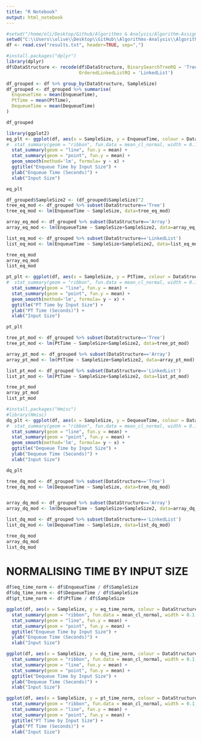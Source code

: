 ```yaml
---
title: "R Notebook"
output: html_notebook
---
```



```r
#setwd("/home/oli/Desktop/Github/Algorithms & Analysis/Algorithm-Assignment-1/in/")
setwd("C:\\Users\\olive\\Desktop\\GitHub\\Algorithms-Analysis\\Algorithm-Assignment-1\\in")
df <- read.csv("results.txt", header=TRUE, sep=",")
```

```r
#install.packages("dplyr")
library(dplyr)
df$DataStructure <- recode(df$DataStructure, BinarySearchTreeRQ = 'Tree', OrderedArrayRQ = 'Array',
                           OrderedLinkedListRQ = 'LinkedList')
```

```r
df_grouped <- df %>% group_by(DataStructure, SampleSize)
df_grouped <- df_grouped %>% summarise(
  EnqueueTime = mean(EnqueueTime),
  PtTime = mean(PtTime),
  DequeueTime = mean(DequeueTime)
)

df_grouped
```


```r
library(ggplot2)
eq_plt <- ggplot(df, aes(x = SampleSize, y = EnqueueTime, colour = DataStructure)) + 
#  stat_summary(geom = "ribbon", fun.data = mean_cl_normal, width = 0.1, conf.int = 0.95) +
  stat_summary(geom = "line", fun.y = mean) +
  stat_summary(geom = "point", fun.y = mean) +
  geom_smooth(method='lm', formula= y ~ x) +
  ggtitle("Enqueue Time by Input Size") +
  ylab("Enqueue Time (Seconds)") +
  xlab("Input Size")

eq_plt
```


```r
df_grouped$SampleSize2 <- (df_grouped$SampleSize)^2
tree_eq_mod <- df_grouped %>% subset(DataStructure=='Tree')
tree_eq_mod <- lm(EnqueueTime ~ SampleSize, data=tree_eq_mod)

array_eq_mod <- df_grouped %>% subset(DataStructure=='Array')
array_eq_mod <- lm(EnqueueTime ~ SampleSize+SampleSize2, data=array_eq_mod)

list_eq_mod <- df_grouped %>% subset(DataStructure=='LinkedList')
list_eq_mod <- lm(EnqueueTime ~ SampleSize+SampleSize2, data=list_eq_mod)

tree_eq_mod
array_eq_mod
list_eq_mod
```


```r
pt_plt <- ggplot(df, aes(x = SampleSize, y = PtTime, colour = DataStructure)) + 
#  stat_summary(geom = "ribbon", fun.data = mean_cl_normal, width = 0.1, conf.int = 0.95) +
  stat_summary(geom = "line", fun.y = mean) +
  stat_summary(geom = "point", fun.y = mean) +  
  geom_smooth(method='lm', formula= y ~ x) +
  ggtitle("PT Time by Input Size") +
  ylab("PT Time (Seconds)") +
  xlab("Input Size")

pt_plt
```
```r
tree_pt_mod <- df_grouped %>% subset(DataStructure=='Tree')
tree_pt_mod <- lm(PtTime ~ SampleSize+SampleSize2, data=tree_pt_mod)

array_pt_mod <- df_grouped %>% subset(DataStructure=='Array')
array_pt_mod <- lm(PtTime ~ SampleSize+SampleSize2, data=array_pt_mod)

list_pt_mod <- df_grouped %>% subset(DataStructure=='LinkedList')
list_pt_mod <- lm(PtTime ~ SampleSize+SampleSize2, data=list_pt_mod)

tree_pt_mod
array_pt_mod
list_pt_mod
```


```r
#install.packages("Hmisc")
#library(Hmisc)
dq_plt <- ggplot(df, aes(x = SampleSize, y = DequeueTime, colour = DataStructure)) + 
#  stat_summary(geom = "ribbon", fun.data = mean_cl_normal, width = 0.1, conf.int = 0.95) +
  stat_summary(geom = "line", fun.y = mean) +
  stat_summary(geom = "point", fun.y = mean) +
  geom_smooth(method='lm', formula= y ~ x) +
  ggtitle("Dequeue Time by Input Size") +
  ylab("Dequeue Time (Seconds)") +
  xlab("Input Size")

dq_plt
```


```r
tree_dq_mod <- df_grouped %>% subset(DataStructure=='Tree')
tree_dq_mod <- lm(DequeueTime ~ SampleSize, data=tree_dq_mod)


array_dq_mod <- df_grouped %>% subset(DataStructure=='Array')
array_dq_mod <- lm(DequeueTime ~ SampleSize+SampleSize2, data=array_dq_mod)

list_dq_mod <- df_grouped %>% subset(DataStructure=='LinkedList')
list_dq_mod <- lm(DequeueTime ~ SampleSize, data=list_dq_mod)

tree_dq_mod
array_dq_mod
list_dq_mod
```


# NORMALISING TIME BY INPUT SIZE


```r
df$eq_time_norm <- df$EnqueueTime / df$SampleSize
df$dq_time_norm <- df$DequeueTime / df$SampleSize
df$pt_time_norm <- df$PtTime / df$SampleSize
```

```r
ggplot(df, aes(x = SampleSize, y = eq_time_norm, colour = DataStructure)) + 
  stat_summary(geom = "ribbon", fun.data = mean_cl_normal, width = 0.1, conf.int = 0.95) +
  stat_summary(geom = "line", fun.y = mean) +
  stat_summary(geom = "point", fun.y = mean) +
  ggtitle("Enqueue Time by Input Size") +
  ylab("Enqueue Time (Seconds)") +
  xlab("Input Size")
```


```r
ggplot(df, aes(x = SampleSize, y = dq_time_norm, colour = DataStructure)) + 
  stat_summary(geom = "ribbon", fun.data = mean_cl_normal, width = 0.1, conf.int = 0.95) +
  stat_summary(geom = "line", fun.y = mean) +
  stat_summary(geom = "point", fun.y = mean) +
  ggtitle("Dequeue Time by Input Size") +
  ylab("Dequeue Time (Seconds)") +
  xlab("Input Size")
```

```r
ggplot(df, aes(x = SampleSize, y = pt_time_norm, colour = DataStructure)) + 
  stat_summary(geom = "ribbon", fun.data = mean_cl_normal, width = 0.1, conf.int = 0.95) +
  stat_summary(geom = "line", fun.y = mean) +
  stat_summary(geom = "point", fun.y = mean) +
  ggtitle("PT Time by Input Size") +
  ylab("PT Time (Seconds)") +
  xlab("Input Size")
```